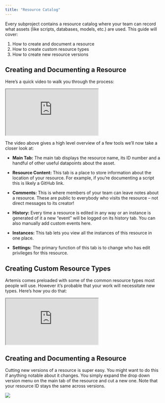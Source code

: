 ```yaml
---
title: "Resource Catalog"
---
```


Every subproject contains a resource catalog where your team can record what assets (like scripts, databases, models, etc.) are used. This guide will cover: 
1. How to create and document a resource
2. How to create custom resource types
3. How to create new resource versions

## Creating and Documenting a Resource
Here’s a quick video to walk you through the process:
<iframe src="https://www.youtube.com/embed/SlNlw7wScvY"> </iframe>

The video above gives a high level overview of a few tools we’ll now take a closer look at:

* **Main Tab:** The main tab displays the resource name, its ID number and a handful of other useful datapoints about the asset.

* **Resource Content:** This tab is a place to store information about the location of your resource. For example, if you’re documenting a script this is likely a GitHub link.

* **Comments:** This is where members of your team can leave notes about a resource. These are public to everybody who visits the resource – not direct messages to its creator!

* **History:** Every time a resource is edited in any way or an instance is generated of it a new “event” will be logged on its history tab. You can also manually add custom events here.

* **Instances:** This tab lets you view all the instances of this resource in one place.

* **Settings:** The primary function of this tab is to change who has edit privileges for this resource.

## Creating Custom Resource Types

Artemis comes preloaded with some of the common resource types most people will use. However it’s probable that your work will necessitate new types. Here’s how you do that: 
<iframe src="https://www.youtube.com/embed/rd3l6dBryaw"> </iframe>

## Creating and Documenting a Resource
Cutting new versions of a resource is super easy. You might want to do this if anything notable about it changes. You simply expand the drop down version menu on the main tab of the resource and cut a new one. Note that your resource ID stays the same across versions. 

<Frame caption="Adding and toggling between versions of a resource">
  <img src="https://d27n7fycrsusaz.cloudfront.net/New+versions+of+resources.PNG" />
</Frame>
